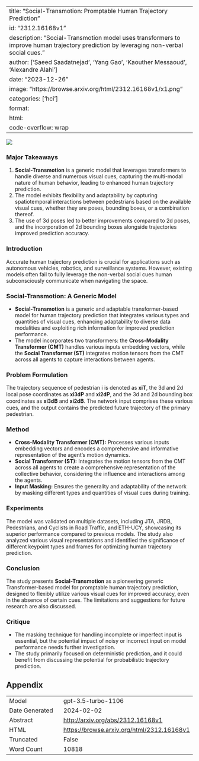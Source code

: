 
---
title: "Social-Transmotion: Promptable Human Trajectory Prediction"
id: "2312.16168v1"
description: "Social-Transmotion model uses transformers to improve human trajectory prediction by leveraging non-verbal social cues."
author: ['Saeed Saadatnejad', 'Yang Gao', 'Kaouther Messaoud', 'Alexandre Alahi']
date: "2023-12-26"
image: "https://browse.arxiv.org/html/2312.16168v1/x1.png"
categories: ['hci']
format:
  html:
    code-overflow: wrap
---

![](https://browse.arxiv.org/html/2312.16168v1/x1.png)

### Major Takeaways

1. **Social-Transmotion** is a generic model that leverages transformers to handle diverse and numerous visual cues, capturing the multi-modal nature of human behavior, leading to enhanced human trajectory prediction.
2. The model exhibits flexibility and adaptability by capturing spatiotemporal interactions between pedestrians based on the available visual cues, whether they are poses, bounding boxes, or a combination thereof.
3. The use of 3d poses led to better improvements compared to 2d poses, and the incorporation of 2d bounding boxes alongside trajectories improved prediction accuracy.

### Introduction
Accurate human trajectory prediction is crucial for applications such as autonomous vehicles, robotics, and surveillance systems. However, existing models often fail to fully leverage the non-verbal social cues human subconsciously communicate when navigating the space.

### Social-Transmotion: A Generic Model
- **Social-Transmotion** is a generic and adaptable transformer-based model for human trajectory prediction that integrates various types and quantities of visual cues, enhancing adaptability to diverse data modalities and exploiting rich information for improved prediction performance.
- The model incorporates two transformers: the **Cross-Modality Transformer (CMT)** handles various inputs embedding vectors, while the **Social Transformer (ST)** integrates motion tensors from the CMT across all agents to capture interactions between agents.

### Problem Formulation
The trajectory sequence of pedestrian i is denoted as 𝐱𝐢𝐓, the 3d and 2d local pose coordinates as 𝐱𝐢𝟑⁢𝐝⁢𝐏 and 𝐱𝐢𝟐⁢𝐝⁢𝐏, and the 3d and 2d bounding box coordinates as 𝐱𝐢𝟑⁢𝐝⁢𝐁 and 𝐱𝐢𝟐⁢𝐝⁢𝐁. The network input comprises these various cues, and the output contains the predicted future trajectory of the primary pedestrian.

### Method
- **Cross-Modality Transformer (CMT):** Processes various inputs embedding vectors and encodes a comprehensive and informative representation of the agent’s motion dynamics.
- **Social Transformer (ST):** Integrates the motion tensors from the CMT across all agents to create a comprehensive representation of the collective behavior, considering the influence and interactions among the agents.
- **Input Masking:** Ensures the generality and adaptability of the network by masking different types and quantities of visual cues during training.

### Experiments
The model was validated on multiple datasets, including JTA, JRDB, Pedestrians, and Cyclists in Road Traffic, and ETH-UCY, showcasing its superior performance compared to previous models. The study also analyzed various visual representations and identified the significance of different keypoint types and frames for optimizing human trajectory prediction.

### Conclusion
The study presents **Social-Transmotion** as a pioneering generic Transformer-based model for promptable human trajectory prediction, designed to flexibly utilize various visual cues for improved accuracy, even in the absence of certain cues. The limitations and suggestions for future research are also discussed.

### Critique
- The masking technique for handling incomplete or imperfect input is essential, but the potential impact of noisy or incorrect input on model performance needs further investigation.
- The study primarily focused on deterministic prediction, and it could benefit from discussing the potential for probabilistic trajectory prediction.

## Appendix

|          |          |
|----------|----------|
| Model     | gpt-3.5-turbo-1106       |
| Date Generated     | 2024-02-02       |
| Abstract | [http://arxiv.org/abs/2312.16168v1](http://arxiv.org/abs/2312.16168v1)        |
| HTML     | [https://browse.arxiv.org/html/2312.16168v1](https://browse.arxiv.org/html/2312.16168v1)       |
| Truncated       | False       |
| Word Count       | 10818       |